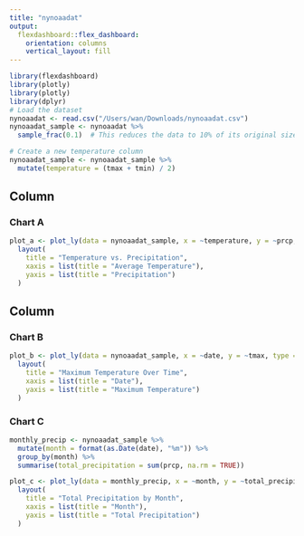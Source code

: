 ```yaml
---
title: "nynoaadat"
output: 
  flexdashboard::flex_dashboard:
    orientation: columns
    vertical_layout: fill
---
```


```r

library(flexdashboard)
library(plotly)
library(plotly)
library(dplyr)
# Load the dataset 
nynoaadat <- read.csv("/Users/wan/Downloads/nynoaadat.csv")
nynoaadat_sample <- nynoaadat %>%
  sample_frac(0.1)  # This reduces the data to 10% of its original size

# Create a new temperature column
nynoaadat_sample <- nynoaadat_sample %>%
  mutate(temperature = (tmax + tmin) / 2)
```

Column {data-width=650}
-----------------------------------------------------------------------

### Chart A

```r

plot_a <- plot_ly(data = nynoaadat_sample, x = ~temperature, y = ~prcp, type = 'scatter', mode = 'markers') %>%
  layout(
    title = "Temperature vs. Precipitation",
    xaxis = list(title = "Average Temperature"),
    yaxis = list(title = "Precipitation")
  )

```

Column {data-width=350}
-----------------------------------------------------------------------

### Chart B

```r
plot_b <- plot_ly(data = nynoaadat_sample, x = ~date, y = ~tmax, type = 'scatter', mode = 'lines') %>%
  layout(
    title = "Maximum Temperature Over Time",
    xaxis = list(title = "Date"),
    yaxis = list(title = "Maximum Temperature")
  )

```

### Chart C

```r
monthly_precip <- nynoaadat_sample %>%
  mutate(month = format(as.Date(date), "%m")) %>%
  group_by(month) %>%
  summarise(total_precipitation = sum(prcp, na.rm = TRUE))

plot_c <- plot_ly(data = monthly_precip, x = ~month, y = ~total_precipitation, type = 'bar') %>%
  layout(
    title = "Total Precipitation by Month",
    xaxis = list(title = "Month"),
    yaxis = list(title = "Total Precipitation")
  )

```

